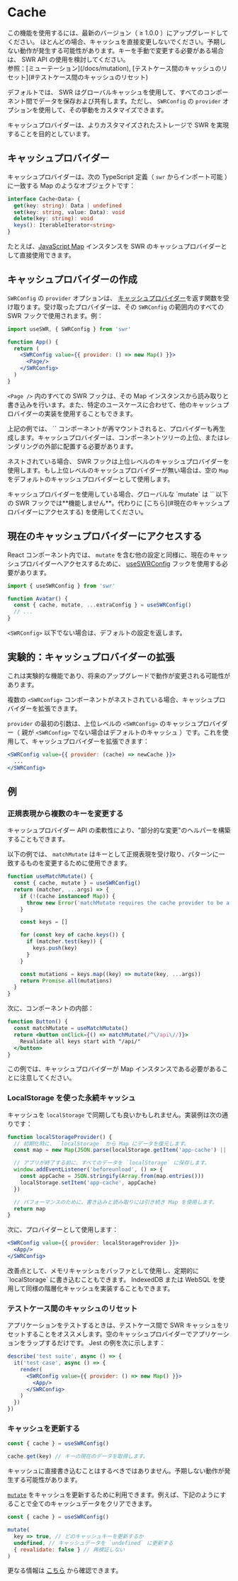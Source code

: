 
# Cache

<Callout>
  この機能を使用するには、最新のバージョン（ ≥ 1.0.0 ）にアップグレードしてください。
</Callout>

<Callout emoji="⚠️">
  ほとんどの場合、キャッシュを直接変更しないでください。予期しない動作が発生する可能性があります。キーを手動で変更する必要がある場合は、 SWR API の使用を検討してください。<br/>
  参照：[ミューテーション](/docs/mutation), [テストケース間のキャッシュのリセット](#テストケース間のキャッシュのリセット)
</Callout>

デフォルトでは、 SWR はグローバルキャッシュを使用して、すべてのコンポーネント間でデータを保存および共有します。ただし、 `SWRConfig` の `provider` オプションを使用して、その挙動をカスタマイズできます。

キャッシュプロバイダーは、よりカスタマイズされたストレージで SWR を実現することを目的としています。

## キャッシュプロバイダー

キャッシュプロバイダーは、次の TypeScript 定義（ `swr` からインポート可能 ）に一致する Map のようなオブジェクトです：

```typescript
interface Cache<Data> {
  get(key: string): Data | undefined
  set(key: string, value: Data): void
  delete(key: string): void
  keys(): IterableIterator<string>
}
```

たとえば、[JavaScript Map](https://developer.mozilla.org/ja/docs/Web/JavaScript/Reference/Global_Objects/Map) インスタンスを SWR のキャッシュプロバイダーとして直接使用できます。

## キャッシュプロバイダーの作成

`SWRConfig` の `provider` オプションは、 [キャッシュプロバイダー](#キャッシュプロバイダー)を返す関数を受け取ります。受け取ったプロバイダーは、その `SWRConfig` の範囲内のすべての SWR フックで使用されます。例：

```jsx
import useSWR, { SWRConfig } from 'swr'

function App() {
  return (
    <SWRConfig value={{ provider: () => new Map() }}>
      <Page/>
    </SWRConfig>
  )
}
```

`<Page />` 内のすべての SWR フックは、その Map インスタンスから読み取りと書き込みを行います。また、特定のユースケースに合わせて、他のキャッシュプロバイダーの実装を使用することもできます。

<Callout>
  上記の例では、 `<App />` コンポーネントが再マウントされると、プロバイダーも再生成します。キャッシュプロバイダーは、コンポーネントツリーの上位、またはレンダリングの外部に配置する必要があります。
</Callout>


<div className="my-8">
  <Cache/>
</div>

ネストされている場合、 SWR フックは上位レベルのキャッシュプロバイダーを使用します。もし上位レベルのキャッシュプロバイダーが無い場合は、空の `Map` をデフォルトのキャッシュプロバイダーとして使用します。

<Callout emoji="⚠️">
  キャッシュプロバイダーを使用している場合、グローバルな `mutate` は `<SWRConfig />` 以下の SWR フックでは**機能しません**。代わりに [こちら](#現在のキャッシュプロバイダーにアクセスする) を使用してください。
</Callout>

## 現在のキャッシュプロバイダーにアクセスする

React コンポーネント内では、 `mutate` を含む他の設定と同様に、現在のキャッシュプロバイダーへアクセスするために、 [useSWRConfig](/docs/global-configuration#グローバル設定へアクセス) フックを使用する必要があります。

```jsx
import { useSWRConfig } from 'swr'

function Avatar() {
  const { cache, mutate, ...extraConfig } = useSWRConfig()
  // ...
}
```

`<SWRConfig>` 以下でない場合は、デフォルトの設定を返します。

## 実験的：キャッシュプロバイダーの拡張

<Callout emoji="🧪">
  これは実験的な機能であり、将来のアップグレードで動作が変更される可能性があります。
</Callout>

複数の `<SWRConfig>` コンポーネントがネストされている場合、キャッシュプロバイダーを拡張できます。

`provider` の最初の引数は、上位レベルの `<SWRConfig>` のキャッシュプロバイダー（ 親が `<SWRConfig>` でない場合はデフォルトのキャッシュ ）です。これを使用して、キャッシュプロバイダーを拡張できます：

```jsx
<SWRConfig value={{ provider: (cache) => newCache }}>
  ...
</SWRConfig>
```

## 例

### 正規表現から複数のキーを変更する

キャッシュプロバイダー API の柔軟性により、"部分的な変更"のヘルパーを構築することもできます。

以下の例では、 `matchMutate` はキーとして正規表現を受け取り、パターンに一致するものを変更するために使用できます。

```js
function useMatchMutate() {
  const { cache, mutate } = useSWRConfig()
  return (matcher, ...args) => {
    if (!(cache instanceof Map)) {
      throw new Error('matchMutate requires the cache provider to be a Map instance')
    }

    const keys = []

    for (const key of cache.keys()) {
      if (matcher.test(key)) {
        keys.push(key)
      }
    }

    const mutations = keys.map((key) => mutate(key, ...args))
    return Promise.all(mutations)
  }
}
```

次に、コンポーネントの内部：

```jsx
function Button() {
  const matchMutate = useMatchMutate()
  return <button onClick={() => matchMutate(/^\/api\//)}>
    Revalidate all keys start with "/api/"
  </button>
}
```

<Callout>
  この例では、キャッシュプロバイダーが Map インスタンスである必要があることに注意してください。
</Callout>

### LocalStorage を使った永続キャッシュ

キャッシュを `localStorage` で同期しても良いかもしれません。実装例は次の通りです：

```jsx
function localStorageProvider() {
  // 初期化時に、 `localStorage` から Map にデータを復元します。
  const map = new Map(JSON.parse(localStorage.getItem('app-cache') || '[]'))

  // アプリが終了する前に、すべてのデータを `localStorage` に保存します。
  window.addEventListener('beforeunload', () => {
    const appCache = JSON.stringify(Array.from(map.entries()))
    localStorage.setItem('app-cache', appCache)
  })

  // パフォーマンスのために、書き込みと読み取りには引き続き Map を使用します。
  return map
}
```

次に、プロバイダーとして使用します：

```jsx
<SWRConfig value={{ provider: localStorageProvider }}>
  <App/>
</SWRConfig>
```

<Callout>
  改善点として、メモリキャッシュをバッファとして使用し、定期的に `localStorage` に書き込むこともできます。 IndexedDB または WebSQL を使用して同様の階層化キャッシュを実装することもできます。
</Callout>

### テストケース間のキャッシュのリセット

アプリケーションをテストするときは、テストケース間で SWR キャッシュをリセットすることをオススメします。空のキャッシュプロバイダーでアプリケーションをラップするだけです。 Jest の例を次に示します：

```jsx
describe('test suite', async () => {
  it('test case', async () => {
    render(
      <SWRConfig value={{ provider: () => new Map() }}>
        <App/>
      </SWRConfig>
    )
  })
})
```

### キャッシュを更新する

```jsx
const { cache } = useSWRConfig()

cache.get(key) // キーの現在のデータを取得します。
```

<Callout emoji="🚨" type="error">
  キャッシュに直接書き込むことはするべきではありません。予期しない動作が発生する可能性があります。
</Callout>

[`mutate`](/docs/mutation) をキャッシュを更新するために利用できます。例えば、下記のようにすることで全てのキャッシュデータをクリアできます。

```jsx
const { cache } = useSWRConfig()

mutate(
  key => true, // どのキャッシュキーを更新するか
  undefined, // キャッシュデータを `undefined` に更新する
  { revalidate: false } // 再検証しない
)
```

更なる情報は [こちら](/docs/arguments#multiple-arguments) から確認できます。